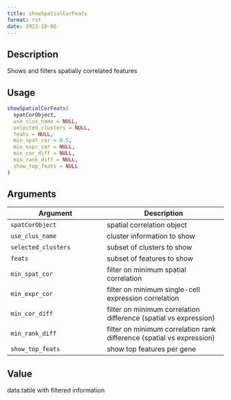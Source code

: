```yaml
--- 
title: showSpatialCorFeats 
format: rst 
date: 2022-10-06 
--- 
```


## Description

Shows and filters spatially correlated features


## Usage

```r
showSpatialCorFeats(
  spatCorObject,
  use_clus_name = NULL,
  selected_clusters = NULL,
  feats = NULL,
  min_spat_cor = 0.5,
  min_expr_cor = NULL,
  min_cor_diff = NULL,
  min_rank_diff = NULL,
  show_top_feats = NULL
)
```


## Arguments

Argument      |Description
------------- |----------------
`spatCorObject`     |     spatial correlation object
`use_clus_name`     |     cluster information to show
`selected_clusters`     |     subset of clusters to show
`feats`     |     subset of features to show
`min_spat_cor`     |     filter on minimum spatial correlation
`min_expr_cor`     |     filter on minimum single-cell expression correlation
`min_cor_diff`     |     filter on minimum correlation difference (spatial vs expression)
`min_rank_diff`     |     filter on minimum correlation rank difference (spatial vs expression)
`show_top_feats`     |     show top features per gene


## Value

data.table with filtered information


